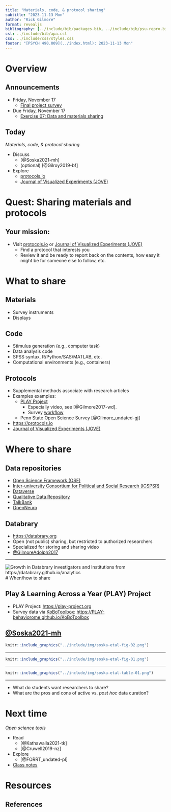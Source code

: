 ```yaml
---
title: "Materials, code, & protocol sharing"
subtitle: "2023-11-13 Mon"
author: "Rick Gilmore"
format: revealjs
bibliography: [../include/bib/packages.bib, ../include/bib/psu-repro.bib]
csl: ../include/bib/apa.csl
css: ../include/css/styles.css
footer: "[PSYCH 490.009](../index.html): 2023-11-13 Mon"
---
```


# Overview

## Announcements

- [Friday, November 17]{.orange_due}
    - [Final project survey](https://forms.gle/L92wWFSpcdyLT4MR9) 
- [Due Friday, November 17]{.orange_due}
    - [Exercise 07: Data and materials sharing](../exercises/ex07-sharing.qmd)

## Today

*Materials, code, & protocol sharing*

- Discuss
    - [@Soska2021-mh]
    - (optional) [@Gilroy2019-bf]
- Explore
    - [protocols.io](https://www.protocols.io/)
    - [Journal of Visualized Experiments (JOVE)](https://www.jove.com/)
    
# Quest: Sharing materials and protocols

## Your mission:

- Visit [protocols.io](https://www.protocols.io/) or [Journal of Visualized Experiments (JOVE)](https://www.jove.com/)
    - Find a protocol that interests you
    - Review it and be ready to report back on the contents, how easy it might be for someone else to follow, etc.
    
# What to share

## Materials

- Survey instruments
- Displays

## Code

- Stimulus generation (e.g., computer task)
- Data analysis code
- SPSS syntax, R/Python/SAS/MATLAB, etc.
- Computational environments (e.g., containers)

## Protocols

- Supplemental methods associate with research articles
- Examples examples:
  - [PLAY Project](https://play-project.org)
    - Especially video, see [@Gilmore2017-wd].
    - Survey [workflow](https://PLAY-behaviorome.github.io/KoBoToolbox)
  - Penn State Open Science Survey [@Gilmore_undated-gj]
- <https://protocols.io>
- [Journal of Visualized Experiments (JOVE)](https://www.jove.com/)
   
# Where to share

## Data repositories

- [Open Science Framework (OSF)](https://osf.io)
- [Inter-university Consortium for Political and Social Research (ICSPSR)](https://icpsr.umich.edu)
- [Dataverse](https://dataverse.org)
- [Qualitative Data Repository](https://qdr.syr.edu)
- [TalkBank](https://talkbank.org)
- [OpenNeuro](https://openneuro.org)
    
## Databrary

- <https://databrary.org>
- Open (not public) sharing, but restricted to authorized researchers
- Specialized for storing and sharing video
- [@GilmoreAdolph2017](https://doi.org/10.1038/s41562-017-0128)

---

![Growth in Databrary investigators and Institutions from <https://databrary.github.io/analytics>](https://databrary.github.io/analytics/include/img/fig-databrary-inst-invest-timeseries-1.png)
# When/how to share

## Play & Learning Across a Year (PLAY) Project

- PLAY Project: <https://play-project.org>
- Survey data via [KoBoToolbox](https://kobotoolbox.org): <https://PLAY-behaviorome.github.io/KoBoToolbox>

## [@Soska2021-mh](http://dx.doi.org/10.7191/jeslib.2021.1208)

```r
knitr::include_graphics("../include/img/soska-etal-fig-02.png")
```

---

```r
knitr::include_graphics("../include/img/soska-etal-fig-01.png")
```

---

```r
knitr::include_graphics("../include/img/soska-etal-table-01.png")
```

---

::: {.callout-note title="Your turn"}

- What do students want researchers to share?
- What are the pros and cons of active vs. *post hoc* data curation?

:::

# Next time

*Open science tools*

- Read
    - [@Kathawalla2021-tk]
    - [@Cruwell2019-nz]
- Explore
    - [@FORRT_undated-pl]
- [Class notes](wk13-2023-11-15.qmd)

# Resources

## References